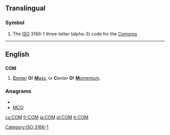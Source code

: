 ==Translingual==
===Symbol===
{{infl|mul|symbol}}
# The [[ISO]] 3166-1 three-letter (alpha-3) code for the [[Comoros]]

[[Category:ISO 3166-1]]
----
==English==
==={{initialism}}===
'''COM'''

# {{physics}} [[center|'''C'''enter]] '''O'''f [[mass|'''M'''ass]], or '''C'''enter '''O'''f [[momentum|'''M'''omentum]].

===Anagrams===
* {{alphagram|[[CMO#English|CMO]]}} 
* [[MCO#English|MCO]]

[[cs:COM]]
[[fr:COM]]
[[ja:COM]]
[[pl:COM]]
[[tr:COM]]